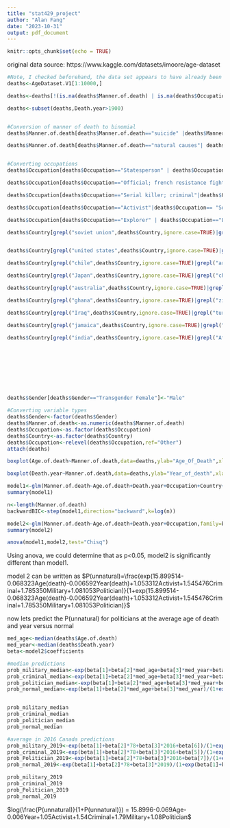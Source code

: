 ---
title: "stat429_project"
author: "Alan Fang"
date: "2023-10-31"
output: pdf_document
---

```{r setup, include=FALSE}
knitr::opts_chunk$set(echo = TRUE)
```

original data source:
https://www.kaggle.com/datasets/imoore/age-dataset

```{r data import}
#Note, I checked beforehand, the data set appears to have already been randomized when I had downloaded it.
deaths<-AgeDataset.V1[1:10000,]


```

```{r data cleaning,echo=FALSE}

deaths<-deaths[!(is.na(deaths$Manner.of.death) | is.na(deaths$Occupation) | deaths$Manner.of.death=="" | deaths$Occupation=="" | deaths$Country=="" ),]

deaths<-subset(deaths,Death.year>1900)


#Conversion of manner of death to binomial
deaths$Manner.of.death[deaths$Manner.of.death=="suicide" |deaths$Manner.of.death== "accident" | deaths$Manner.of.death=="homicide"| deaths$Manner.of.death=="capital punishment" | deaths$Manner.of.death=="death in battle" | deaths$Manner.of.death=="unnatural death" | deaths$Manner.of.death=="extrajudicial killing"| deaths$Manner.of.death=="homicide; natural causes" | deaths$Manner.of.death=="euthanasia" | deaths$Manner.of.death=="capital punishment; unnatural death" | deaths$Manner.of.death=="complication" | deaths$Manner.of.death=="summary execution" | deaths$Manner.of.death=="suicide; unfortunate accident" | deaths$Manner.of.death=="gunshot" | deaths$Manner.of.death=="internal bleeding" |deaths$Manner.of.death=="capital punishment; homicide"] <- 1

deaths$Manner.of.death[deaths$Manner.of.death=="natural causes"| deaths$Manner.of.death=="homicide; natural causes"|deaths$Manner.of.death=="suicide; natural causes"|deaths$Manner.of.death=="suicide; homicide; natural causes"| deaths$Manner.of.death=="cardiac arrest; natural causes"| deaths$Manner.of.death=="accident; natural causes"] <- 0


#Converting occupations
deaths$Occupation[deaths$Occupation=="Statesperson" | deaths$Occupation=="Politician" | deaths$Occupation=="Sovereign"|deaths$Occupation=="Regent"]<-"Politics (leaders)"

deaths$Occupation[deaths$Occupation=="Official; french resistance fighter"  | deaths$Occupation=="Military personnel"| deaths$Occupation=="Air force officer" | deaths$Occupation=="Astronaut; test pilot; naval officer" | deaths$Occupation=="Resistance fighter; submariner; intelligence officer; naval officer"|deaths$Occupation=="Student; resistance fighter" | deaths$Occupation=="Resistance fighter; pacifist"| deaths$Occupation=="Torturer; concentration camp guard"|deaths$Occupation=="Flying ace" | deaths$Occupation=="Intelligence officer"|deaths$Occupation=="Torturer"|deaths$Occupation=="Executioner"|deaths$Occupation=="Jurist; resistance fighter"|deaths$Occupation=="Advocate; resistance fighter"|deaths$Occupation=="Marineoffizier"|deaths$Occupation=="Submariner"|deaths$Occupation=="Nurse; torturer; concentration camp guard"|deaths$Occupation=="Female guards in nazi concentration camps; concentration camp guard" | deaths$Occupation=="Resistance fighter; trade unionist"|deaths$Occupation=="Prison warden; torturer; concentration camp guard"|deaths$Occupation=="Resistance fighter; oberstleutnant"|deaths$Occupation=="Fighter pilot"|deaths$Occupation=="Concentration camp guard"|deaths$Occupation=="Resistance fighter; aristocrat"|deaths$Occupation=="Submariner; marineoffizier"|deaths$Occupation=="Electrician; concentration camp guard"]<-"Military_War"

deaths$Occupation[deaths$Occupation=="Serial killer; criminal"|deaths$Occupation=="Record producer; chief executive officer; rapper; drug trafficker"|deaths$Occupation=="Robber"|deaths$Occupation=="Worker; spree killer"|deaths$Occupation=="Serial killer; criminal; sexual predator"|deaths$Occupation=="Criminal"|deaths$Occupation=="Serial killer"|deaths$Occupation=="Serial killer; murderer; criminal"|deaths$Occupation=="Serial killer; truck driver"|deaths$Occupation=="Police officer; serial killer"|deaths$Occupation=="Gangster"]<-"Criminal"

deaths$Occupation[deaths$Occupation=="Activist"|deaths$Occupation== "Socialite; environmentalist; philanthropist; humanitarian"| deaths$Occupation=="Human rights activist; peace activist"| deaths$Occupation=="Public figure; civil rights advocate; human rights activist; autobiographer"|deaths$Occupation=="Student; peace activist"]<-"Activist"

deaths$Occupation[deaths$Occupation=="Explorer" | deaths$Occupation=="Laborer" |deaths$Occupation=="Aristocrat"|deaths$Occupation=="Zookeeper"|deaths$Occupation=="Psychic"|deaths$Occupation=="Manual worker"| deaths$Occupation=="Artist" | deaths$Occupation== "Game designer; role-playing game designer"| deaths$Occupation=="Playwright" | deaths$Occupation=="Karateka"|deaths$Occupation=="Stand-up comedian"|deaths$Occupation=="Salesperson; television presenter; television personality"|deaths$Occupation=="Playwright; author; dramaturge"|deaths$Occupation=="Designer"|deaths$Occupation=="Playboy playmate; glamour model; model"|deaths$Occupation=="Philosopher"|deaths$Occupation=="Athlete"|deaths$Occupation=="Racing automobile driver" | deaths$Occupation=="Formula one driver"| deaths$Occupation=="Racing automobile driver; formula one driver" | deaths$Occupation=="Fencer"| deaths$Occupation=="Industrialist; racing automobile driver"|deaths$Occupation=="Sprinter"|deaths$Occupation=="Amateur wrestler"|deaths$Occupation=="Professional wrestler"|deaths$Occupation=="Alpine skier"| deaths$Occupation=="Motorcycle racer; racing automobile driver"|deaths$Occupation=="Motorcycle racer; formula one driver"|deaths$Occupation=="Rock climber"|deaths$Occupation=="Motorcycle racer"|deaths$Occupation=="Go professional"|deaths$Occupation=="Researcher" |deaths$Occupation== "Engineer"| deaths$Occupation== "Architect"| deaths$Occupation=="Geodesist"|deaths$Occupation=="Joiner"|deaths$Occupation=="Inventor; designer"|deaths$Occupation=="Businessperson" |  deaths$Occupation=="Entrepreneur"| deaths$Occupation=="Chairperson; organizational founder"|deaths$Occupation=="Secretary"|deaths$Occupation=="Teacher" | deaths$Occupation=="Esperantist"|deaths$Occupation=="Esperantist; lexicographer"|deaths$Occupation=="Official"|deaths$Occupation=="Interpreter"|deaths$Occupation=="Neurologist; psychoanalyst"| deaths$Occupation=="Physician"|deaths$Occupation=="Nurse"|deaths$Occupation=="Nurse; diarist"|deaths$Occupation=="Psychiatrist; psychoanalyst"| deaths$Occupation=="Astrologer; surgeon"|deaths$Occupation=="Religious figure"|deaths$Occupation=="Monk; ascetic"|deaths$Occupation=="Nun"|deaths$Occupation=="Lawyer"|deaths$Occupation=="Judge"|deaths$Occupation=="Jurist"|deaths$Occupation=="Journalist"| deaths$Occupation=="Publisher"|deaths$Occupation=="Clarinetist"|deaths$Occupation=="Drummer"|deaths$Occupation=="Violinist"| deaths$Occupation=="Disc jockey"| deaths$Occupation=="Student"]<-"Other"

deaths$Country[grepl("soviet union",deaths$Country,ignore.case=TRUE)|grepl("nazi germany",deaths$Country,ignore.case=TRUE)|grepl("united kingdom",deaths$Country,ignore.case=TRUE)|grepl("british",deaths$Country,ignore.case=TRUE)|grepl("france",deaths$Country,ignore.case=TRUE)| grepl("french",deaths$Country,ignore.case=TRUE)|grepl("austria",deaths$Country,ignore.case=TRUE)|grepl("russia",deaths$Country,ignore.case=TRUE)|grepl("italy",deaths$Country,ignore.case=TRUE)|grepl("italian",deaths$Country,ignore.case=TRUE)|grepl("netherlands",deaths$Country,ignore.case=TRUE)|grepl("german",deaths$Country,ignore.case=TRUE)|grepl("spain",deaths$Country,ignore.case=TRUE)|grepl("norway",deaths$Country,ignore.case=TRUE)|grepl("poland",deaths$Country,ignore.case=TRUE)| grepl("denmark",deaths$Country,ignore.case=TRUE)|grepl("belgium",deaths$Country,ignore.case=TRUE)|grepl("greece",deaths$Country,ignore.case=TRUE)|grepl("switzerland",deaths$Country,ignore.case=TRUE)|grepl("hungary",deaths$Country,ignore.case=TRUE)|grepl("luxembourg",deaths$Country,ignore.case=TRUE)|grepl("finland",deaths$Country,ignore.case=TRUE)|grepl("portugal",deaths$Country,ignore.case=TRUE)|grepl("bulgaria",deaths$Country,ignore.case=TRUE)|grepl("weimar",deaths$Country,ignore.case=TRUE)|grepl("yugoslavia",deaths$Country,ignore.case=TRUE)|grepl("bosnia",deaths$Country,ignore.case=TRUE)|grepl("czech",deaths$Country,ignore.case=TRUE)|grepl("belarus",deaths$Country,ignore.case=TRUE)|grepl("romania",deaths$Country,ignore.case=TRUE)|grepl("albania",deaths$Country,ignore.case=TRUE)|grepl("serbia",deaths$Country,ignore.case=TRUE)|grepl("ireland",deaths$Country,ignore.case=TRUE)|grepl("sweden",deaths$Country,ignore.case=TRUE)]<-"Europe"


deaths$Country[grepl("united states",deaths$Country,ignore.case=TRUE)|grepl("canada",deaths$Country,ignore.case=TRUE)|grepl("mexico",deaths$Country,ignore.case=TRUE)]<-"North America"

deaths$Country[grepl("chile",deaths$Country,ignore.case=TRUE)|grepl("argentina",deaths$Country,ignore.case=TRUE)|grepl("colombia",deaths$Country,ignore.case=TRUE)|grepl("brazil",deaths$Country,ignore.case=TRUE)|grepl("venezuela",deaths$Country,ignore.case=TRUE)|grepl("uruguay",deaths$Country,ignore.case=TRUE)|grepl("bolivia",deaths$Country,ignore.case=TRUE)]<-"South America"

deaths$Country[grepl("Japan",deaths$Country,ignore.case=TRUE)|grepl("china",deaths$Country,ignore.case=TRUE)|grepl("philippine",deaths$Country,ignore.case=TRUE)|grepl("brunei",deaths$Country,ignore.case=TRUE)|grepl("korea",deaths$Country,ignore.case=TRUE)]<-"East Asia"

deaths$Country[grepl("australia",deaths$Country,ignore.case=TRUE)|grepl("new zealand",deaths$Country,ignore.case=TRUE)|grepl("marshall island",deaths$Country,ignore.case=TRUE)|grepl("nauru",deaths$Country,ignore.case=TRUE)]<-"Oceania"

deaths$Country[grepl("ghana",deaths$Country,ignore.case=TRUE)|grepl("zimbabwe",deaths$Country,ignore.case=TRUE)|grepl("kenya",deaths$Country,ignore.case=TRUE)|grepl("libya",deaths$Country,ignore.case=TRUE)|grepl("nigeria",deaths$Country,ignore.case=TRUE)|grepl("africa",deaths$Country,ignore.case=TRUE)|grepl("uganda",deaths$Country,ignore.case=TRUE)|grepl("morocco",deaths$Country,ignore.case=TRUE)|grepl("egypt",deaths$Country,ignore.case=TRUE)]<-"Africa"

deaths$Country[grepl("Iraq",deaths$Country,ignore.case=TRUE)|grepl("turkey",deaths$Country,ignore.case=TRUE)|grepl("israel",deaths$Country,ignore.case=TRUE)|grepl("lebanon",deaths$Country,ignore.case=TRUE)|grepl("iran",deaths$Country,ignore.case=TRUE)|grepl("syria",deaths$Country,ignore.case=TRUE)|grepl("saudi arabia",deaths$Country,ignore.case=TRUE)]<-"Middle East"

deaths$Country[grepl("jamaica",deaths$Country,ignore.case=TRUE)|grepl("cuba",deaths$Country,ignore.case=TRUE)|grepl("dominican",deaths$Country,ignore.case=TRUE)]<-"Caribbean"

deaths$Country[grepl("india",deaths$Country,ignore.case=TRUE)|grepl("Afghanistan",deaths$Country,ignore.case=TRUE)]<-"South asia"









deaths$Gender[deaths$Gender=="Transgender Female"]<-"Male"

#Converting variable types
deaths$Gender<-factor(deaths$Gender)
deaths$Manner.of.death<-as.numeric(deaths$Manner.of.death)
deaths$Occupation<-as.factor(deaths$Occupation)
deaths$Country<-as.factor(deaths$Country)
deaths$Occupation<-relevel(deaths$Occupation,ref="Other")
attach(deaths)
```


```{r age related to manner of death, echo=FALSE}
boxplot(Age.of.death~Manner.of.death,data=deaths,ylab="Age_Of_Death",xlab="Cause of Death (0: Natural,1: Unnatural)")

```



```{r year related to manner of death, echo=FALSE}
boxplot(Death.year~Manner.of.death,data=deaths,ylab="Year_of_death",xlab="Cause of Death (0: Natural,1: Unnatural)")
```



```{r first model, echo=FALSE}
model1<-glm(Manner.of.death~Age.of.death+Death.year+Occupation+Country+Gender,family=binomial)
summary(model1)

```


```{r variable selection, echo=FALSE}
n<-length(Manner.of.death)
backwardBIC<-step(model1,direction="backward",k=log(n))
```

```{r bic model, echo=FALSE}
model2<-glm(Manner.of.death~Age.of.death+Death.year+Occupation,family=binomial)
summary(model2)
```

```{r anova, echo=FALSE}
anova(model1,model2,test="Chisq")
```


Using anova, we could determine that as p<0.05, model2 is significantly different than model1.

model 2 can be written as
$P(unnatural)=\frac{exp(15.899514-0.068323Age(death)-0.006592Year(death)+1.053312Activist+1.545476Criminal+1.785350Military+1.081053Politician)}{1+exp(15.899514-0.068323Age(death)-0.006592Year(death)+1.053312Activist+1.545476Criminal+1.785350Military+1.081053Politician)}$

now lets predict the P(unnatural) for politicians at the average age of death and year versus normal
```{r politicians, echo=FALSE}
med_age<-median(deaths$Age.of.death)
med_year<-median(deaths$Death.year)
beta<-model2$coefficients

#median predictions
prob_military_median<-exp(beta[1]+beta[2]*med_age+beta[3]*med_year+beta[6])/(1+exp(beta[1]+beta[2]*med_age+beta[3]*med_year+beta[6]))
prob_criminal_median<-exp(beta[1]+beta[2]*med_age+beta[3]*med_year+beta[5])/(1+exp(beta[1]+beta[2]*med_age+beta[3]*med_year+beta[5]))
prob_politician_median<-exp(beta[1]+beta[2]*med_age+beta[3]*med_year+beta[7])/(1+exp(beta[1]+beta[2]*med_age+beta[3]*med_year+beta[7]))
prob_normal_median<-exp(beta[1]+beta[2]*med_age+beta[3]*med_year)/(1+exp(beta[1]+beta[2]*med_age+beta[3]*med_year))


prob_military_median
prob_criminal_median
prob_politician_median
prob_normal_median

#average in 2016 Canada predictions
prob_military_2019<-exp(beta[1]+beta[2]*78+beta[3]*2016+beta[6])/(1+exp(beta[1]+beta[2]*78+beta[3]*2016+beta[6]))
prob_criminal_2019<-exp(beta[1]+beta[2]*78+beta[3]*2016+beta[5])/(1+exp(beta[1]+beta[2]*78+beta[3]*2016+beta[5]))
prob_Politician_2019<-exp(beta[1]+beta[2]*78+beta[3]*2016+beta[7])/(1+exp(beta[1]+beta[2]*78+beta[3]*2016+beta[7]))
prob_normal_2019<-exp(beta[1]+beta[2]*78+beta[3]*2019)/(1+exp(beta[1]+beta[2]*78+beta[3]*2019))

prob_military_2019
prob_criminal_2019
prob_Politician_2019
prob_normal_2019
```
$log(\frac{P(unnatural)}{1+P(unnatural)}) = 15.8996-0.069Age-0.006Year+1.05Activist+1.54Criminal+1.79Military+1.08Politician$

